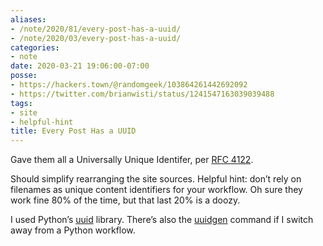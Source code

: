 ```yaml
---
aliases:
- /note/2020/81/every-post-has-a-uuid/
- /note/2020/03/every-post-has-a-uuid/
categories:
- note
date: 2020-03-21 19:06:00-07:00
posse:
- https://hackers.town/@randomgeek/103864261442692092
- https://twitter.com/brianwisti/status/1241547163039039488
tags:
- site
- helpful-hint
title: Every Post Has a UUID
---
```


Gave them all a Universally Unique Identifer, per
[RFC 4122](http://www.faqs.org/rfcs/rfc4122.html).

Should simplify rearranging the site sources. Helpful hint: don’t rely
on filenames as unique content identifiers for your workflow. Oh sure
they work fine 80% of the time, but that last 20% is a doozy.

I used Python’s [uuid](https://docs.python.org/3/library/uuid.html)
library. There’s also the
[uuidgen](http://bigdatums.net/2016/10/01/generate-uuid-linux/) command
if I switch away from a Python workflow.